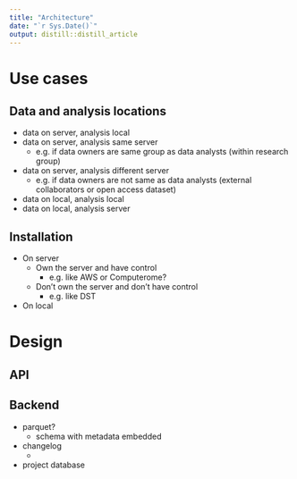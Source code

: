 ```yaml
---
title: "Architecture"
date: "`r Sys.Date()`"
output: distill::distill_article
---
```


# Use cases

## Data and analysis locations

- data on server, analysis local
- data on server, analysis same server
    - e.g. if data owners are same group as data analysts 
    (within research group)
- data on server, analysis different server
    - e.g. if data owners are not same as data analysts
    (external collaborators or open access dataset)
- data on local, analysis local
- data on local, analysis server

## Installation

- On server
    - Own the server and have control
        - e.g. like AWS or Computerome?
    - Don't own the server and don't have control
        - e.g. like DST
- On local

# Design

## API

## Backend

- parquet?
    - schema with metadata embedded
- changelog
    - 
- project database


